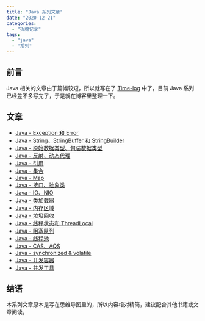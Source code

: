 ```yaml
---
title: "Java 系列文章"
date: "2020-12-21"
categories:
  - "折腾记录"
tags:
  - "java"
  - "系列"
---
```


## 前言

Java 相关的文章由于篇幅较短，所以就写在了 [Time-log](https://log.ixk.me/) 中了，目前 Java 系列已经差不多写完了，于是就在博客里整理一下。

## 文章

- [Java - Exception 和 Error](https://log.ixk.me/java/exception-error.html)
- [Java - String、StringBuffer 和 StringBuilder](https://log.ixk.me/java/string-stringbuffer-stringbuilder.html)
- [Java - 原始数据类型、包装数据类型](https://log.ixk.me/java/primitivetype-wraptype.html)
- [Java - 反射、动态代理](https://log.ixk.me/java/reflection-proxy.html)
- [Java - 引用](https://log.ixk.me/java/reference.html)
- [Java - 集合](https://log.ixk.me/java/collection.html)
- [Java - Map](https://log.ixk.me/java/map.html)
- [Java - 接口、抽象类](https://log.ixk.me/java/interface-abstractclass.html)
- [Java - IO、NIO](https://log.ixk.me/java/io-nio.html)
- [Java - 类加载器](https://log.ixk.me/java/classloader.html)
- [Java - 内存区域](https://log.ixk.me/java/memoryarea.html)
- [Java - 垃圾回收](https://log.ixk.me/java/garbagecollection.html)
- [Java - 线程状态和 ThreadLocal](https://log.ixk.me/java/threadstate-threadlocal.html)
- [Java - 阻塞队列](https://log.ixk.me/java/blockingqueue.html)
- [Java - 线程池](https://log.ixk.me/java/threadpool.html)
- [Java - CAS、AQS](https://log.ixk.me/java/cas-aqs.html)
- [Java - synchronized & volatile](https://log.ixk.me/java/synchronized-volatile.html)
- [Java - 并发容器](https://log.ixk.me/java/concurrentcontainer.html)
- [Java - 并发工具](https://log.ixk.me/java/concurrenttools.html)

## 结语

本系列文章原本是写在思维导图里的，所以内容相对精简，建议配合其他书籍或文章阅读。
